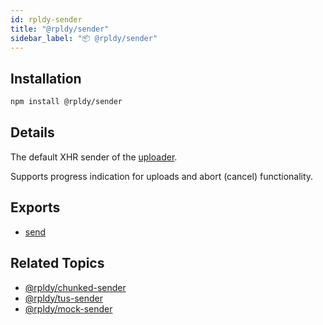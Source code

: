 ```yaml
---
id: rpldy-sender
title: "@rpldy/sender"
sidebar_label: "📦 @rpldy/sender"
---
```


## Installation

```bash npm2yarn
npm install @rpldy/sender
```

## Details

The default XHR sender of the [uploader](../api/uploader).

Supports progress indication for uploads and abort (cancel) functionality.

## Exports

* [send](../api/senders/xhrSender)

## Related Topics

* [@rpldy/chunked-sender](rpldy-chunked-sender)
* [@rpldy/tus-sender](rpldy-tus-sender)
* [@rpldy/mock-sender](rpldy-mock-sender)
